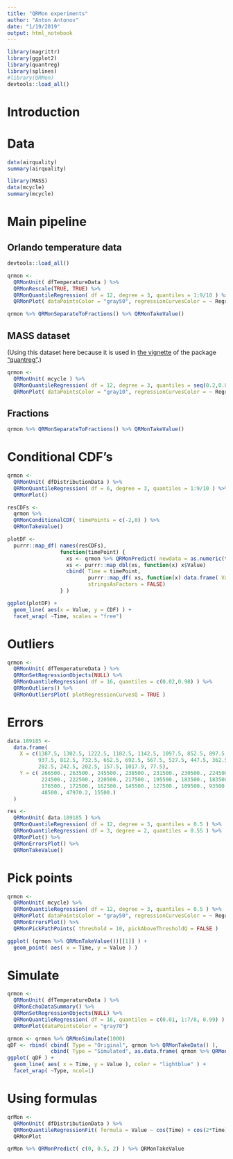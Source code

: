 ```yaml
---
title: "QRMon experiments"
author: "Anton Antonov"
date: "1/19/2019"
output: html_notebook
---
```


```r
library(magrittr)
library(ggplot2)
library(quantreg)
library(splines)
#library(QRMon)
devtools::load_all()
```

# Introduction

# Data

```r
data(airquality)
summary(airquality)
```

```r
library(MASS)
data(mcycle)
summary(mcycle)
```

# Main pipeline

## Orlando temperature data

```r
devtools::load_all()
```

```r
qrmon <-
  QRMonUnit( dfTemperatureData ) %>%
  QRMonRescale(TRUE, TRUE) %>% 
  QRMonQuantileRegression( df = 12, degree = 3, quantiles = 1:9/10 ) %>% 
  QRMonPlot( dataPointsColor = "gray50", regressionCurvesColor = ~ RegressionCurve )
```

```r
qrmon %>% QRMonSeparateToFractions() %>% QRMonTakeValue()
```


## MASS dataset

(Using this dataset here because it is used in [the vignette](https://cran.r-project.org/web/packages/quantreg/vignettes/rq.pdf) 
of the package ["quantreg"](https://cran.r-project.org/web/packages/quantreg/index.html).)

```r
qrmon <-
  QRMonUnit( mcycle ) %>%
  QRMonQuantileRegression( df = 12, degree = 3, quantiles = seq(0.2,0.8,0.2) ) %>% 
  QRMonPlot( dataPointsColor = "gray10", regressionCurvesColor = ~ RegressionCurve )
```

## Fractions

```r
qrmon %>% QRMonSeparateToFractions() %>% QRMonTakeValue()
```

# Conditional CDF's

```r
qrmon <-
  QRMonUnit( dfDistributionData ) %>% 
  QRMonQuantileRegression( df = 6, degree = 3, quantiles = 1:9/10 ) %>% 
  QRMonPlot()
```

```r
resCDFs <-
  qrmon %>% 
  QRMonConditionalCDF( timePoints = c(-2,0) ) %>% 
  QRMonTakeValue()
```

```r
plotDF <- 
  purrr::map_df( names(resCDFs), 
                 function(timePoint) {
                   xs <- qrmon %>% QRMonPredict( newdata = as.numeric(timePoint) ) %>% QRMonTakeValue()
                   xs <- purrr::map_dbl(xs, function(x) x$Value)
                   cbind( Time = timePoint, 
                          purrr::map_df( xs, function(x) data.frame( Value = x, CDF = resCDFs[[timePoint]](x) ) ),
                          stringsAsFactors = FALSE)
                 } )
```

```r
ggplot(plotDF) +
  geom_line( aes(x = Value, y = CDF) ) +
  facet_wrap( ~Time, scales = "free")
```


# Outliers


```r
qrmon <-
  QRMonUnit( dfTemperatureData ) %>% 
  QRMonSetRegressionObjects(NULL) %>% 
  QRMonQuantileRegression( df = 16, quantiles = c(0.02,0.98) ) %>% 
  QRMonOutliers() %>% 
  QRMonOutliersPlot( plotRegressionCurvesQ = TRUE )
```

# Errors

```r
data.189185 <-
  data.frame( 
    X = c(1387.5, 1302.5, 1222.5, 1182.5, 1142.5, 1097.5, 852.5, 897.5, 977.5,
          937.5, 812.5, 732.5, 652.5, 692.5, 567.5, 527.5, 447.5, 362.5, 322.5,
          282.5, 242.5, 202.5, 157.5, 1017.9, 77.5),
    Y = c( 266500., 263500., 245500., 238500., 231500., 230500., 224500., 
           224500., 222500., 220500., 217500., 195500., 183500., 183500., 
           176500., 172500., 162500., 145500., 127500., 109500., 93500., 71500., 
           48500., 47970.2, 15500.)
  )
```


```r
res <-
  QRMonUnit( data.189185 ) %>%
  QRMonQuantileRegression( df = 12, degree = 3, quantiles = 0.5 ) %>% 
  QRMonQuantileRegression( df = 3, degree = 2, quantiles = 0.55 ) %>% 
  QRMonPlot() %>% 
  QRMonErrorsPlot() %>% 
  QRMonTakeValue()
```

# Pick points

```r
qrmon <-
  QRMonUnit( mcycle) %>%
  QRMonQuantileRegression( df = 12, degree = 3, quantiles = 0.5 ) %>% 
  QRMonPlot( dataPointsColor = "gray50", regressionCurvesColor = ~ RegressionCurve ) %>% 
  QRMonErrorsPlot() %>% 
  QRMonPickPathPoints( threshold = 10, pickAboveThresholdQ = FALSE )
```

```r
ggplot( (qrmon %>% QRMonTakeValue())[[1]] ) +
  geom_point( aes( x = Time, y = Value ) )
```



# Simulate

```r
qrmon <-
  QRMonUnit( dfTemperatureData ) %>% 
  QRMonEchoDataSummary() %>% 
  QRMonSetRegressionObjects(NULL) %>% 
  QRMonQuantileRegression( df = 16, quantiles = c(0.01, 1:7/8, 0.99) ) %>% 
  QRMonPlot(dataPointsColor = "gray70")
```

```r
qrmon <- qrmon %>% QRMonSimulate(1000)
qDF <- rbind( cbind( Type = "Original", qrmon %>% QRMonTakeData() ),
              cbind( Type = "Simulated", as.data.frame( qrmon %>% QRMonTakeValue() )))
ggplot( qDF ) +
  geom_line( aes( x = Time, y = Value ), color = "lightblue" ) +
  facet_wrap( ~Type, ncol=1)
```

# Using formulas

```r
qrMon <- 
  QRMonUnit( dfDistributionData ) %>% 
  QRMonQuantileRegressionFit( formula = Value ~ cos(Time) + cos(2*Time) + Time^3, quantiles = 0.5 ) %>% 
  QRMonPlot
```

```r
qrMon %>% QRMonPredict( c(0, 0.5, 2) ) %>% QRMonTakeValue
```

